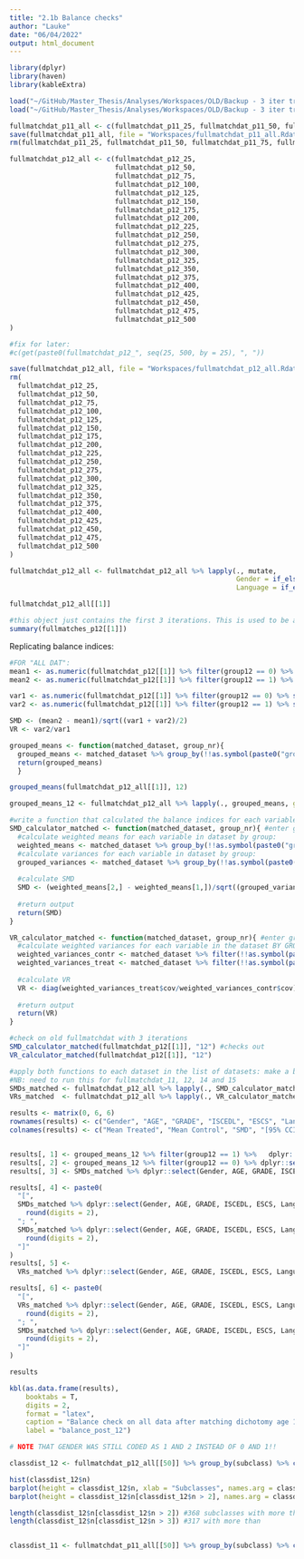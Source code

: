 ```yaml
---
title: "2.1b Balance checks"
author: "Lauke"
date: "06/04/2022"
output: html_document
---
```


```r
library(dplyr)
library(haven)
library(kableExtra)
```

```r
load("~/GitHub/Master_Thesis/Analyses/Workspaces/OLD/Backup - 3 iter trial/fullmatches_p12.Rdata")
load("~/GitHub/Master_Thesis/Analyses/Workspaces/OLD/Backup - 3 iter trial/fullmatchdat_p12.Rdata")
```


```r
fullmatchdat_p11_all <- c(fullmatchdat_p11_25, fullmatchdat_p11_50, fullmatchdat_p11_75, fullmatchdat_p11_100)
save(fullmatchdat_p11_all, file = "Workspaces/fullmatchdat_p11_all.Rdata")
rm(fullmatchdat_p11_25, fullmatchdat_p11_50, fullmatchdat_p11_75, fullmatchdat_p11_100)
```

```r
fullmatchdat_p12_all <- c(fullmatchdat_p12_25,
                          fullmatchdat_p12_50,
                          fullmatchdat_p12_75,
                          fullmatchdat_p12_100,
                          fullmatchdat_p12_125,
                          fullmatchdat_p12_150,
                          fullmatchdat_p12_175,
                          fullmatchdat_p12_200,
                          fullmatchdat_p12_225,
                          fullmatchdat_p12_250,
                          fullmatchdat_p12_275,
                          fullmatchdat_p12_300,
                          fullmatchdat_p12_325,
                          fullmatchdat_p12_350,
                          fullmatchdat_p12_375,
                          fullmatchdat_p12_400,
                          fullmatchdat_p12_425,
                          fullmatchdat_p12_450,
                          fullmatchdat_p12_475,
                          fullmatchdat_p12_500
)

#fix for later:                          
#c(get(paste0(fullmatchdat_p12_", seq(25, 500, by = 25), ", "))

save(fullmatchdat_p12_all, file = "Workspaces/fullmatchdat_p12_all.Rdata")
rm(
  fullmatchdat_p12_25,
  fullmatchdat_p12_50,
  fullmatchdat_p12_75,
  fullmatchdat_p12_100,
  fullmatchdat_p12_125,
  fullmatchdat_p12_150,
  fullmatchdat_p12_175,
  fullmatchdat_p12_200,
  fullmatchdat_p12_225,
  fullmatchdat_p12_250,
  fullmatchdat_p12_275,
  fullmatchdat_p12_300,
  fullmatchdat_p12_325,
  fullmatchdat_p12_350,
  fullmatchdat_p12_375,
  fullmatchdat_p12_400,
  fullmatchdat_p12_425,
  fullmatchdat_p12_450,
  fullmatchdat_p12_475,
  fullmatchdat_p12_500
)
```

```r
fullmatchdat_p12_all <- fullmatchdat_p12_all %>% lapply(., mutate, 
                                                        Gender = if_else(Gender == 1, 0, 1), 
                                                        Language = if_else(Language == 1, 0, 1))

fullmatchdat_p12_all[[1]]
```


```r
#this object just contains the first 3 iterations. This is used to be able to write functions that replicate the balance statistics the summary function on a matchit object gives, so that I can apply them to matched datasets (smaller objects)
summary(fullmatches_p12[[1]])
```

Replicating balance indices:
```r
#FOR "ALL DAT": 
mean1 <- as.numeric(fullmatchdat_p12[[1]] %>% filter(group12 == 0) %>% summarise(mean(AGE)))
mean2 <- as.numeric(fullmatchdat_p12[[1]] %>% filter(group12 == 1) %>% summarise(mean(AGE)))

var1 <- as.numeric(fullmatchdat_p12[[1]] %>% filter(group12 == 0) %>% summarise(var(AGE)))
var2 <- as.numeric(fullmatchdat_p12[[1]] %>% filter(group12 == 1) %>% summarise(var(AGE)))

SMD <- (mean2 - mean1)/sqrt((var1 + var2)/2)
VR <- var2/var1

grouped_means <- function(matched_dataset, group_nr){
  grouped_means <- matched_dataset %>% group_by(!!as.symbol(paste0("group", group_nr))) %>% summarise(across(where(is.numeric), ~mean(.x)))
  return(grouped_means)
  }

grouped_means(fullmatchdat_p12_all[[1]], 12)

```

```r
grouped_means_12 <- fullmatchdat_p12_all %>% lapply(., grouped_means, group_nr = 12) %>% do.call(rbind, .) %>% as.data.frame()
```

```r
#write a function that calculated the balance indices for each variable in a matched dataset
SMD_calculator_matched <- function(matched_dataset, group_nr){ #enter group_nr as 12, not as "12"
  #calculate weighted means for each variable in dataset by group:
  weighted_means <- matched_dataset %>% group_by(!!as.symbol(paste0("group", group_nr))) %>% summarise(across(where(is.numeric), ~ weighted.mean(.x, w = weights)))
  #calculate variances for each variable in dataset by group:
  grouped_variances <- matched_dataset %>% group_by(!!as.symbol(paste0("group", group_nr))) %>% summarise(across(where(is.numeric), ~var(.x)))
  
  #calculate SMD
  SMD <- (weighted_means[2,] - weighted_means[1,])/sqrt((grouped_variances[1,] + grouped_variances[2,])/2)
  
  #return output
  return(SMD)
}

VR_calculator_matched <- function(matched_dataset, group_nr){ #enter group_nr as 12, not as "12"
  #calculate weighted variances for each variable in the dataset BY GROUP separately
  weighted_variances_contr <- matched_dataset %>% filter(!!as.symbol(paste0("group", group_nr)) == 0) %>% dplyr::select(where(is.numeric)) %>% cov.wt(., wt = .$weights)
  weighted_variances_treat <- matched_dataset %>% filter(!!as.symbol(paste0("group", group_nr)) == 1) %>% dplyr::select(where(is.numeric)) %>% cov.wt(., wt = .$weights)
  
  #calculate VR
  VR <- diag(weighted_variances_treat$cov/weighted_variances_contr$cov)
  
  #return output
  return(VR)
}

#check on old fullmatchdat with 3 iterations
SMD_calculator_matched(fullmatchdat_p12[[1]], "12") #checks out
VR_calculator_matched(fullmatchdat_p12[[1]], "12")

```

```r
#apply both functions to each dataset in the list of datasets: make a big ass data frame for SMD's and VR's to take averages over
#NB: need to run this for fullmatchdat_11, 12, 14 and 15 
SMDs_matched <- fullmatchdat_p12_all %>% lapply(., SMD_calculator_matched, group_nr = 12) %>% do.call(rbind, .) %>% as.data.frame()
VRs_matched  <- fullmatchdat_p12_all %>% lapply(., VR_calculator_matched, group_nr= 12)  %>% do.call(rbind, .) %>% as.data.frame()
```


```r
results <- matrix(0, 6, 6)
rownames(results) <- c("Gender", "AGE", "GRADE", "ISCEDL", "ESCS", "Language")
colnames(results) <- c("Mean Treated", "Mean Control", "SMD", "[95% CCI]", "VR", "[95% CCI]")


results[, 1] <- grouped_means_12 %>% filter(group12 == 1) %>%   dplyr::select(Gender, AGE, GRADE, ISCEDL, ESCS, Language) %>% colMeans() %>% round(digits = 2)
results[, 2] <- grouped_means_12 %>% filter(group12 == 0) %>% dplyr::select(Gender, AGE, GRADE, ISCEDL, ESCS, Language) %>% colMeans() %>% round(digits = 2)
results[, 3] <- SMDs_matched %>% dplyr::select(Gender, AGE, GRADE, ISCEDL, ESCS, Language) %>% colMeans() %>% round(digits = 2)

results[, 4] <- paste0(
  "[",
  SMDs_matched %>% dplyr::select(Gender, AGE, GRADE, ISCEDL, ESCS, Language) %>% apply(., 2, quantile, 0.025) %>%
    round(digits = 2),
  "; ",
  SMDs_matched %>% dplyr::select(Gender, AGE, GRADE, ISCEDL, ESCS, Language) %>% apply(., 2, quantile, 0.975) %>%
    round(digits = 2),
  "]"
)
results[, 5] <-
  VRs_matched %>% dplyr::select(Gender, AGE, GRADE, ISCEDL, ESCS, Language) %>% colMeans() %>% round(digits = 2)

results[, 6] <- paste0(
  "[",
  VRs_matched %>% dplyr::select(Gender, AGE, GRADE, ISCEDL, ESCS, Language) %>% apply(., 2, quantile, 0.025) %>%
    round(digits = 2),
  "; ",
  SMDs_matched %>% dplyr::select(Gender, AGE, GRADE, ISCEDL, ESCS, Language) %>% apply(., 2, quantile, 0.975) %>%
    round(digits = 2),
  "]"
)

results

kbl(as.data.frame(results), 
    booktabs = T, 
    digits = 2, 
    format = "latex",
    caption = "Balance check on all data after matching dichotomy age 12", 
    label = "balance_post_12")

# NOTE THAT GENDER WAS STILL CODED AS 1 AND 2 INSTEAD OF 0 AND 1!! 
```


```r
classdist_12 <- fullmatchdat_p12_all[[50]] %>% group_by(subclass) %>% count()

hist(classdist_12$n)
barplot(height = classdist_12$n, xlab = "Subclasses", names.arg = classdist_12$subclass)
barplot(height = classdist_12$n[classdist_12$n > 2], names.arg = classdist_12$subclass[classdist_12$n > 2])

length(classdist_12$n[classdist_12$n > 2]) #368 subclasses with more than 2 matches
length(classdist_12$n[classdist_12$n > 3]) #317 with more than 


classdist_11 <- fullmatchdat_p11_all[[50]] %>% group_by(subclass) %>% count()

```









